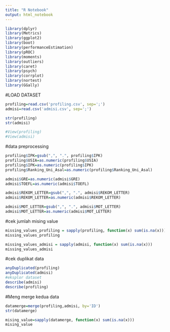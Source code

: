 ```yaml
---
title: "R Notebook"
output: html_notebook
---
```



```r
library(dplyr)
library(Metrics)
library(ggplot2)
library(boot)
library(performanceEstimation)
library(pROC)
library(moments)
library(outliers)
library(caret)
library(psych)
library(corrplot)
library(nortest)
library(GGally)
```

#LOAD DATASET
```r
profiling=read.csv('profiling.csv', sep=';')
admisi=read.csv('admisi.csv', sep=';')

str(profiling)
str(admisi)

#View(profiling)
#View(admisi)
```

#data preprocessing
```r
profiling$IPK=gsub(",", ".", profiling$IPK)
profiling$USIA=as.numeric(profiling$USIA)
profiling$IPK=as.numeric(profiling$IPK)
profiling$Ranking_Uni_Asal=as.numeric(profiling$Ranking_Uni_Asal)

admisi$GRE=as.numeric(admisi$GRE)
admisi$TOEFL=as.numeric(admisi$TOEFL)

admisi$REKOM_LETTER=gsub(",", ".", admisi$REKOM_LETTER)
admisi$REKOM_LETTER=as.numeric(admisi$REKOM_LETTER)

admisi$MOT_LETTER=gsub(",", ".", admisi$MOT_LETTER)
admisi$MOT_LETTER=as.numeric(admisi$MOT_LETTER)

```

#cek jumlah mising value
```r
missing_values_profiling = sapply(profiling, function(x) sum(is.na(x)))
missing_values_profiling

missing_values_admisi = sapply(admisi, function(x) sum(is.na(x)))
missing_values_admisi
```

#cek duplikat data
```r
anyDuplicated(profiling)
anyDuplicated(admisi)
#eksplor dataset
describe(admisi)
describe(profiling)
```

#Meng merge kedua data
```r
datamerge=merge(profiling,admisi, by='ID')
str(datamerge)
```

```r
mising_value=sapply(datamerge, function(x) sum(is.na(x)))
mising_value
```


